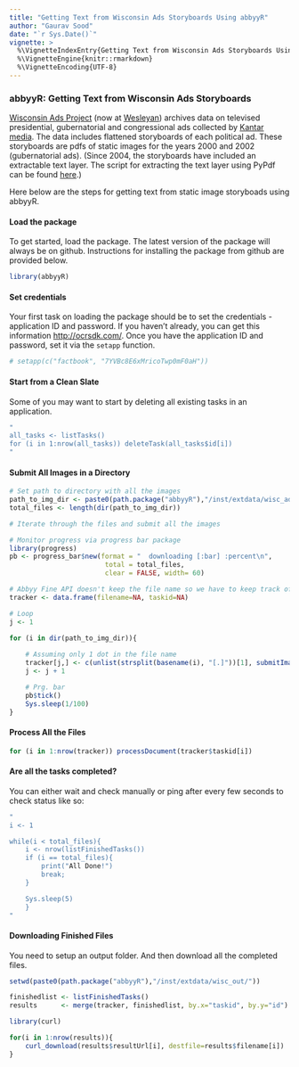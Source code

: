 ---
title: "Getting Text from Wisconsin Ads Storyboards Using abbyyR"
author: "Gaurav Sood"
date: "`r Sys.Date()`"
vignette: >
  %\VignetteIndexEntry{Getting Text from Wisconsin Ads Storyboards Using abbyyR}
  %\VignetteEngine{knitr::rmarkdown}
  %\VignetteEncoding{UTF-8}
---

### abbyyR: Getting Text from Wisconsin Ads Storyboards

[Wisconsin Ads Project](http://wiscadproject.wisc.edu/download.php) (now at [Wesleyan](http://mediaproject.wesleyan.edu/)) archives data on televised presidential, gubernatorial and congressional ads collected by [Kantar media](http://www.kantarmedia.com/). The data includes flattened storyboards of each political ad. These storyboards are pdfs of static images for the years 2000 and 2002 (gubernatorial ads). (Since 2004, the storyboards have included an extractable text layer. The script for extracting the text layer using PyPdf can be found [here](https://gist.github.com/soodoku/62a3172eb1b4a55dee1a).) 

Here below are the steps for getting text from static image storyboads using abbyyR. 

#### Load the package

To get started, load the package. The latest version of the package will always be on github. Instructions for installing the package from github are provided below.


```{r, eval=FALSE, install}
library(abbyyR)
```

#### Set credentials

Your first task on loading the package should be to set the credentials - application ID and password. If you haven't already, you can get this information 
[http://ocrsdk.com/](http://ocrsdk.com/). Once you have the application ID and password, set it via the `setapp` function. 


```{r, eval=FALSE, setapp}
# setapp(c("factbook", "7YVBc8E6xMricoTwp0mF0aH"))
```

#### Start from a Clean Slate

Some of you may want to start by deleting all existing tasks in an application.

```{r, eval=FALSE, comments_listtask}
"
all_tasks <- listTasks()
for (i in 1:nrow(all_tasks)) deleteTask(all_tasks$id[i]) 
"
```

#### Submit All Images in a Directory


```{r, eval=FALSE, iterate}
# Set path to directory with all the images
path_to_img_dir <- paste0(path.package("abbyyR"),"/inst/extdata/wisc_ads/")
total_files <- length(dir(path_to_img_dir))

# Iterate through the files and submit all the images

# Monitor progress via progress bar package
library(progress)
pb <- progress_bar$new(format = "  downloading [:bar] :percent\n",
					    total = total_files, 
					    clear = FALSE, width= 60)

# Abbyy Fine API doesn't keep the file name so we have to keep track of it locally
tracker <- data.frame(filename=NA, taskid=NA)

# Loop
j <- 1

for (i in dir(path_to_img_dir)){
	
	# Assuming only 1 dot in the file name
	tracker[j,] <- c(unlist(strsplit(basename(i), "[.]"))[1], submitImage(file_path=paste0(path_to_img_dir, i))$id)
	j <- j + 1

	# Prg. bar
	pb$tick()
	Sys.sleep(1/100)
}

```

#### Process All the Files

```{r, eval=FALSE, process}

for (i in 1:nrow(tracker)) processDocument(tracker$taskid[i]) 

```

#### Are all the tasks completed?

You can either wait and check manually or ping after every few seconds to check status like so:

```{r, eval=FALSE, checktasks}
"
i <- 1

while(i < total_files){
	i <- nrow(listFinishedTasks())
	if (i == total_files){
		print("All Done!")
		break;
	}

	Sys.sleep(5)
	}
"
```

#### Downloading Finished Files

You need to setup an output folder. And then download all the completed files.

```{r, eval=FALSE, download}
setwd(paste0(path.package("abbyyR"),"/inst/extdata/wisc_out/"))

finishedlist <- listFinishedTasks()
results      <- merge(tracker, finishedlist, by.x="taskid", by.y="id")

library(curl)

for(i in 1:nrow(results)){
	curl_download(results$resultUrl[i], destfile=results$filename[i])
}

```